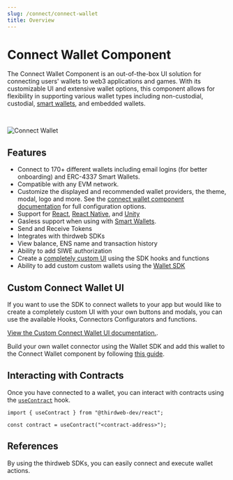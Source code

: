 ```yaml
---
slug: /connect/connect-wallet
title: Overview
---
```



# Connect Wallet Component

The Connect Wallet Component is an out-of-the-box UI solution for connecting users' wallets to web3 applications and games.
With its customizable UI and extensive wallet options,
this component allows for flexibility in supporting various wallet types including non-custodial,
custodial, [smart wallets](/smart-wallet), and embedded wallets.

<div className="col col--12" style={{ padding: 8 }}>
  <QuickstartCard
    name="Try Out The Connect Wallet Component"
    link="https://thirdweb.com/dashboard/wallets/connect"
    image="/assets/product/connect-wallet.png"
  />
</div>

<br />

![Connect Wallet](../assets/connect-wallet-modal.png)

## Features

- Connect to 170+ different wallets including email logins (for better onboarding) and ERC-4337 Smart Wallets.
- Compatible with any EVM network.
- Customize the displayed and recommended wallet providers, the theme, modal, logo and more. See the [connect wallet component documentation](/connect/connect-wallet#configuration-options) for full configuration options.
- Support for [React](/connect/usage-with-react-sdk), [React Native](/connect/usage-with-react-native-sdk), and [Unity](/connect/usage-with-unity-sdk)
- Gasless support when using with [Smart Wallets](/react/react.smartwallet).
- Send and Receive Tokens
- Integrates with thirdweb SDKs
- View balance, ENS name and transaction history
- Ability to add SIWE authorization
- Create a [completely custom UI](/connect/connect-wallet/custom-ui) using the SDK hooks and functions
- Ability to add custom custom wallets using the [Wallet SDK](/connect/build-a-wallet)

## Custom Connect Wallet UI

If you want to use the SDK to connect wallets to your app but would like to create a completely custom UI with
your own buttons and modals, you can use the available Hooks, Connectors Configurators and functions.

[View the Custom Connect Wallet UI documentation.](/connect/connect-wallet/custom-ui).

Build your own wallet connector using the Wallet SDK and add this wallet to the Connect Wallet component by following [this guide](/connect/build-a-wallet).

## Interacting with Contracts

Once you have connected to a wallet, you can interact with contracts using the [`useContract`](react/react.usecontract) hook.

```tsx
import { useContract } from "@thirdweb-dev/react";

const contract = useContract("<contract-address>");
```

## References

By using the thirdweb SDKs, you can easily connect and execute wallet actions.

<div className="row" style={{ marginBottom: 12, padding: 8, paddingTop: 0 }}>
  <div className="col col--4" style={{ padding: 8 }}>
    <QuickstartCard
      name="React SDK"
      link="/react/react.connectwallet"
      image="/assets/languages/react.png"
    />
  </div>
  <div className="col col--4" style={{ padding: 8 }}>
    <QuickstartCard
      name="React Native SDK"
      link="/react-native/react-native.connectwallet"
      image="/assets/languages/react-native.png"
    />
  </div>
  <div className="col col--4" style={{ padding: 8 }}>
    <QuickstartCard
      name="Unity SDK"
      link="/unity/connectwallet"
      image="/assets/languages/unity.webp"
    />
  </div>
</div>
